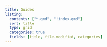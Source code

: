 ```yaml
---
title: Guides
listing:
  contents: ["*.qmd", "!index.qmd"]
  sort: title
  type: grid
  categories: true
  fields: [title, file-modified, categories]
---
```


